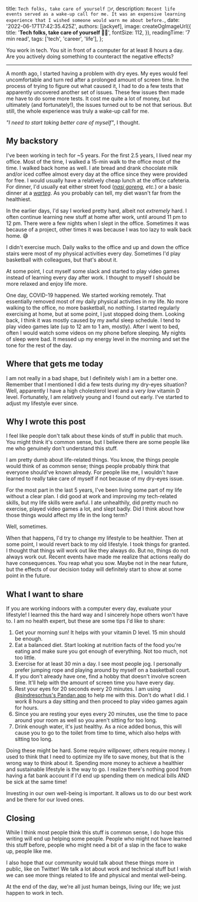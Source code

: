 
  title: `Tech folks, take care of yourself 🏃‍♂️`,
  description: `Recent life events served as a wake-up call for me. It was an expensive learning experience that I wished someone would warn me about before.`,
  date: '2022-06-17T17:42:35.425Z',
  authors: [jackyef],
  image: createOgImageUrl({
    title: '**Tech folks, take care of yourself 🏃‍♂️**',
    fontSize: 112,
  }),
  readingTime: '7 min read',
  tags: ['tech', 'career', 'life'],
};

<!--start-->

You work in tech. You sit in front of a computer for at least 8 hours a day. Are
you actively doing something to counteract the negative effects?

<!--more-->

---

A month ago, I started having a problem with dry eyes. My eyes would feel
uncomfortable and turn red after a prolonged amount of screen time. In the
process of trying to figure out what caused it, I had to do a few tests that
apparently uncovered another set of issues. These few issues then made me have
to do some more tests. It cost me quite a lot of money, but ultimately (and
fortunately!), the issues turned out to be not that serious. But still, the
whole experience was truly a wake-up call for me.

_"I need to start taking better care of myself"_, I thought.

## My backstory

I've been working in tech for ~5 years. For the first 2.5 years, I lived near my
office. Most of the time, I walked a 15-min walk to the office most of the time.
I walked back home as well. I ate bread and drank chocolate milk and/or iced
coffee almost every day at the office since they were provided for free. I would
usually have a relatively cheap lunch at the office cafeteria. For dinner, I'd
usually eat either street food
(_[nasi goreng](https://en.wikipedia.org/wiki/Nasi_goreng), etc._) or a basic
dinner at a _[warteg](https://printmeposter.com/poster_photo__159179930.html)_.
As you probably can tell, my diet wasn't far from the healthiest.

In the earlier days, I'd say I worked pretty hard, albeit not _extremely_ hard.
I often continue learning new stuff at home after work, until around 11 pm to 12
pm. There were a few nights when I slept in the office. Sometimes it was because
of a project, other times it was because I was too lazy to walk back home. 😅

I didn't exercise much. Daily walks to the office and up and down the office
stairs were most of my physical activities every day. Sometimes I'd play
basketball with colleagues, but that's about it.

At some point, I cut myself some slack and started to play video games instead
of learning every day after work. I thought to myself I should be more relaxed
and enjoy life more.

One day, COVID-19 happened. We started working remotely. That essentially
removed most of my daily physical activities in my life. No more walking to the
office, no more basketball, no nothing. I started regularly exercising at home,
but at some point, I just stopped doing them. Looking back, I think it was
mostly caused by my awful sleep schedule. I tend to play video games late (up to
12 am to 1 am, mostly). After I went to bed, often I would watch some videos on
my phone before sleeping. My nights of sleep were bad. It messed up my energy
level in the morning and set the tone for the rest of the day.

## Where that gets me today

I am not really in a bad shape, but I definitely wish I am in a better one.
Remember that I mentioned I did a few tests during my dry-eyes situation? Well,
apparently I have a high cholesterol level and a _very low_ vitamin D level.
Fortunately, I am relatively young and I found out early. I've started to adjust
my lifestyle ever since.

## Why I wrote this post

I feel like people don't talk about these kinds of stuff in public that much.
You might think it's common sense, but I believe there are some people like me
who genuinely don't understand this stuff.

I am pretty dumb about life-related things. You know, the things people would
think of as common sense; things people probably think that everyone should've
known already. For people like me, I wouldn't have learned to really take care
of myself if not because of my dry-eyes issue.

For the most part in the last 5 years, I've been living some part of my life
without a clear plan. I did good at work and improving my tech-related skills,
but my life skills were awful. I ate unhealthily, did pretty much no exercise,
played video games a lot, and slept badly. Did I think about how those things
would affect my life in the long term?

Well, sometimes.

When that happens, I'd try to change my lifestyle to be healthier. Then at some
point, I would revert back to my old lifestyle. I took things for granted. I
thought that things will work out like they always do. But no, things do not
always work out. Recent events have made me realize that actions really do have
consequences. You reap what you sow. Maybe not in the near future, but the
effects of our decision today will definitely start to show at some point in the
future.

## What I want to share

If you are working indoors with a computer every day, evaluate your lifestyle! I
learned this the hard way and I sincerely hope others won't have to. I am no
health expert, but these are some tips I'd like to share:

1. Get your morning sun! It helps with your vitamin D level. 15 min should be
   enough.
2. Eat a balanced diet. Start looking at nutrition facts of the food you're
   eating and make sure you got enough of everything. Not too much, not too
   little.
3. Exercise for at least 30 min a day. I see most people jog. I personally
   prefer jumping rope and playing around by myself on a basketball court.
4. If you don't already have one, find a hobby that doesn't involve screen time.
   It'll help with the amount of screen time you have every day.
5. Rest your eyes for 20 seconds every 20 minutes. I am using
   [@sindresorhus's Pandan app](https://sindresorhus.com/pandan) to help me with
   this. Don't do what I did. I work 8 hours a day sitting and then proceed to
   play video games again for hours.
6. Since you are resting your eyes every 20 minutes, use the time to pace around
   your room as well so you aren't sitting for too long.
7. Drink enough water, it's just healthy. As a nice added bonus, this will cause
   you to go to the toilet from time to time, which also helps with sitting too
   long.

Doing these might be hard. Some require willpower, others require money. I used
to think that I need to optimize my life to save money, but that is the wrong
way to think about it. Spending more money to achieve a healthier and
sustainable lifestyle is the way to go. I realize there's nothing good from
having a fat bank account if I'd end up spending them on medical bills AND be
sick at the same time!

Investing in our own well-being is important. It allows us to do our best work and
be there for our loved ones.

## Closing

While I think most people think this stuff is common sense, I do hope this
writing will end up helping some people. People who might not have learned this
stuff before, people who might need a bit of a slap in the face to wake up,
people like me.

I also hope that our community would talk about these things more in public,
like on Twitter! We talk a lot about work and technical stuff but I wish we can
see more things related to life and physical and mental well-being.

At the end of the day, we're all just human beings, living our life; we just
happen to work in tech.
